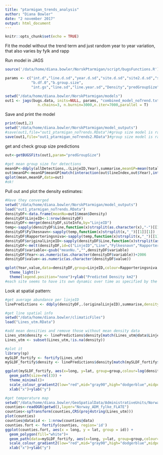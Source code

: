 ```yaml
---
title: "ptarmigan_trends_analysis"
author: "Diana Bowler"
date: "2 november 2017"
output: html_document
---
```


```r

knitr::opts_chunk$set(echo = TRUE)

```

Fit the model without the trend term and just random year to year variation, that also varies by fylk and rapp

Run model in JAGS

```r
source('/data/home/diana.bowler/NorskPtarmigan/script/bugsFunctions.R')

params <- c("int.d","line.d.sd","year.d.sd","site.d.sd","site2.d.sd","syear.d.sd","s2year.d.sd",
            "b.df.0","b.group.size",
            "int.gs","line.sd","line.year.sd","Density","predGroupSize")

setwd("/data/home/diana.bowler/NorskPtarmigan/models")
out1 <- jags(bugs.data, inits=NULL, params, "combined_model_noTrend.txt", n.thin=nt,
               n.chains=3, n.burnin=3000,n.iter=7000,parallel = T)
```

Save and print the model

```r

print(out1,2)
setwd("/data/home/diana.bowler/NorskPtarmigan/model_outputs")
#save(out1,file="out1_ptarmigan_noTrends.RData")#group size model is random line and year
save(out1,file="out1_ptarmigan_noTrends2.RData")#group size model is random line and line/year
```

get and check group size predictions

```r
out<-getBUGSFits(out1,param="predGroupSize")

#get mean group size for detections
meanGP<-ddply(allDetections,.(LinjeID,Year),summarise,meanGP=mean(totalIndiv))
out$meanGP<-meanGP$meanGP[match(interaction(out$lineIndex,out$Year),interaction(meanGP$LinjeID,meanGP$Year))]
qplot(mean,meanGP,data=out)
#ok!
```

Pull out and plot the density estimates:

```r
#Have they converged
setwd("/data/home/diana.bowler/NorskPtarmigan/model_outputs")
load("out1_ptarmigan_noTrends.RData")
densityDF<-data.frame(meanNu=out1$mean$Density)
densityDF$LinjeID<-1:nrow(densityDF)
densityDF<-merge(densityDF,siteInfo,by="LinjeID")
temp<-sapply(densityDF$Line,function(x)strsplit(as.character(x),"-")[[1]][1])
densityDF$Fylkesnavn<-sapply(temp,function(x)strsplit(x,"_")[[1]][1])
densityDF$Rapporteringsniva<-sapply(temp,function(x)strsplit(x,"_")[[1]][2])
densityDF$originalLinjeID<-sapply(densityDF$Line,function(x)strsplit(as.character(x),"-")[[1]][2])
densityDF<-melt(densityDF,id=c("LinjeID","Line","Fylkesnavn","Rapporteringsniva","originalLinjeID"))
densityDF$variable<-gsub("meanNu.","",densityDF$variable)
densityDF$Year<-as.numeric(as.character(densityDF$variable))+2006
densityDF$value<-as.numeric(as.character(densityDF$value))

qplot(Year,value,data=densityDF,group=LinjeID,colour=Rapporteringsniva,geom="path",facets=~Fylkesnavn)+
  theme_light()+
  theme(legend.position="none")+ylab("Predicted Density km2")
#each site seems to have its own dynamic over time as specified by the model

```

Look at spatial pattern:

```r
#get average abundance per linjeID
linePredictions <- ddply(densityDF,.(originalLinjeID),summarise,density=mean(value))

#get line spatial info
setwd("/data/home/diana.bowler/climaticFiles")
load("Lines_utm.RData")

#add mean densities and remove those without mean density data
Lines_utm$density <- linePredictions$density[match(Lines_utm@data$LinjeID,linePredictions$originalLinjeID)]
Lines_utm <- subset(Lines_utm,!is.na(density))

#plot it
library(sp)
mySLDF_fortify <- fortify(Lines_utm)
mySLDF_fortify$density <- linePredictions$density[match(mySLDF_fortify$id,linePredictions$originalLinjeID)]

ggplot(mySLDF_fortify, aes(x=long, y=lat, group=group,colour=log(density+1))) + 
  geom_path(size=rel(3)) +
  theme_minimal()+
  scale_colour_gradient2(low="red",mid="gray90",high="dodgerblue",midpoint=2.51)+
  xlab("x")+ylab("y")

#get temperature map
setwd("/data/home/diana.bowler/GeoSpatialData/AdministrativeUnits/Norway_AdministrativeUnits/Processed")
counties<-readOGR(getwd(),layer="Norway_ADM_fylke_FLATE")
counties<-spTransform(counties,CRS(proj4string(Lines_utm)))
plot(counties)
counties@data$id <- 1:nrow(counties@data)
counties.fort <- fortify(counties, region='id')
ggplot(counties.fort, aes(x = long, y = lat, group = id)) + 
  geom_polygon(fill="white")+
  geom_path(data=mySLDF_fortify, aes(x=long, y=lat, group=group,colour=log(density+1)),size=rel(3)) +
  scale_colour_gradient2(low="red",mid="gray90",high="dodgerblue",midpoint=2.51)+
  xlab("x")+ylab("y")

```

